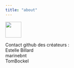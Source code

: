 ```yaml
---
title: "about"
---
```


![](data/logo_github.png){width="50"}

Contact github des créateurs :\
Estelle Billard\
marinebnt\
TomBockel
